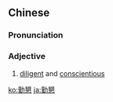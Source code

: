 {{also|勤恳}}
==Chinese==
{{zh-forms|s=勤恳}}

===Pronunciation===
{{zh-pron
|m=qínkěn
|c=kan4 han2
|mn=qz,xm:khûn-khún/zz:khîn-khún
|cat=a
}}

===Adjective===
{{zh-adj}}

# [[diligent]] and [[conscientious]]

{{zh-cat|Advanced}}

[[ko:勤懇]]
[[ja:勤懇]]